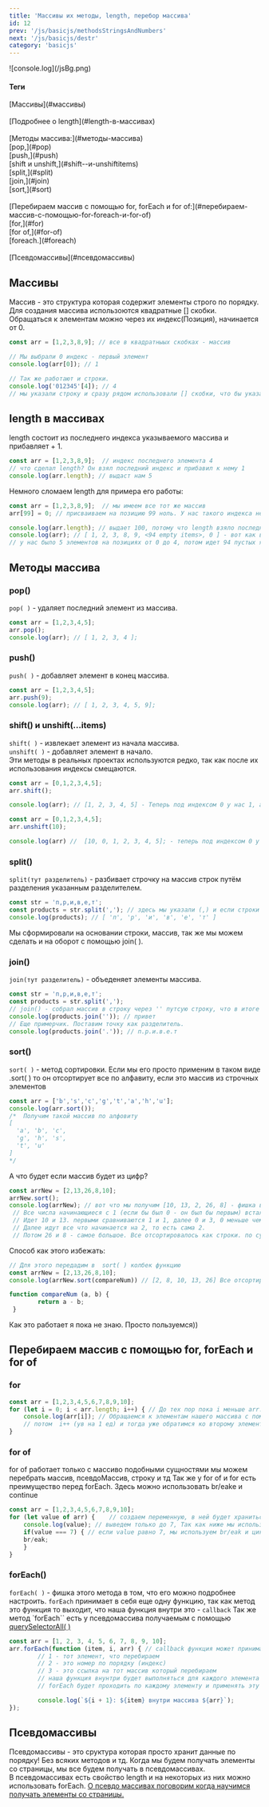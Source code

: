 ```yaml
---
title: 'Массивы их методы, length, перебор массива'
id: 12
prev: '/js/basicjs/methodsStringsAndNumbers'
next: '/js/basicjs/destr'
category: 'basicjs'
---
```

<div className='container-imgLogo'> <span className="imgLogo"> ![console.log](/jsBg.png) </span></div>

<div className = 'mdHead'>

#### Теги

<div className = 'tag_js'>[Массивы](#массивы)</div> <br/>
<div className = 'tag_js'>[Подробнее о length](#length-в-массивах)</div> <br/>
<div className = 'tag_js'>[Методы массива:](#методы-массива)</div> 
<div className = 'mini_tag_js'>[pop,](#pop)</div>
<div className = 'mini_tag_js'>[push,](#push)</div>
<div className = 'mini_tag_js'>[shift и unshift,](#shift--и-unshiftitems)</div>
<div className = 'mini_tag_js'>[split,](#split)</div>
<div className = 'mini_tag_js'>[join,](#join)</div>
<div className = 'mini_tag_js'>[sort,](#sort)</div><br/>

<div className = 'tag_js'>[Перебираем массив с помощью for, forEach и for of:](#перебираем-массив-с-помощью-for-foreach-и-for-of)</div>

<div className = 'mini_tag_js'>[for,](#for) </div>
<div className = 'mini_tag_js'>[for of,](#for-of)</div>
<div className = 'mini_tag_js'>[foreach.](#foreach)</div><br/>

<div className = 'tag_js'>[Псевдомассивы](#псевдомассивы)</div> 
</div>

## Массивы ## 
Массив - это структура которая содержит элементы строго по порядку. Для создания массива использоются квадратные [] скобки.
Обращаться к элементам можно через их индекс(Позиция), начинается от 0.
```javaScript
const arr = [1,2,3,8,9]; // все в квадратныых скобках - массив

// Мы выбрали 0 индекс - первый элемент
console.log(arr[0]); // 1

// Так же работают и строки.
console.log('012345'[4]); // 4
// мы указали строку и сразу рядом использовали [] скобки, что бы указать индекс в этой же строке.
```

## length в массивах ##
length состоит из последнего индекса указываемого массива и прибавляет + 1.
```javaScript
const arr = [1,2,3,8,9];  // индекс последнего элемента 4
// что сделал length? Он взял последний индекс и прибавил к нему 1 
console.log(arr.length); // выдаст нам 5
```
Немного сломаем length для примера его работы:
```javaScript
const arr = [1,2,3,8,9];  // мы имеем все тот же массив
arr[99] = 0; // присваиваем на позицию 99 ноль. У нас такого индекса нет, но теперь он появится со значением 0

console.log(arr.length); // выдает 100, потому что length взяло последний индекс и +1 прибавило.
console.log(arr); // [ 1, 2, 3, 8, 9, <94 empty items>, 0 ] - вот как выглядит наш массив. 6 элементов и 94 пустых ячейки.
// у нас было 5 элементов на позициях от 0 до 4, потом идет 94 пустых ячейки и на 99 у нас наш 0. 
```
## Методы массива ##

### pop() ###
`pop( )` -  удаляет последний элемент из массива.
```javaScript
const arr = [1,2,3,4,5];
arr.pop();
console.log(arr); // [ 1, 2, 3, 4 ];
```

### push() ### 
`push( )` - добавляет элемент в конец массива.
```javaScript
const arr = [1,2,3,4,5];
arr.push(9);
console.log(arr); // [ 1, 2, 3, 4, 5, 9];
```
### shift() и unshift(...items) ###
`shift( )` - извлекает элемент из начала массива.<br/>
`unshift( )` - добавляет элемент в начало.<br/>
Эти методы в реальных проектах используются редко, так как после их использования индексы смещаются.
```javaScript
const arr = [0,1,2,3,4,5];
arr.shift();

console.log(arr); // [1, 2, 3, 4, 5] - Теперь под индексом 0 у нас 1, а не 0 как было.
```
```javaScript
const arr = [0,1,2,3,4,5];
arr.unshift(10);

console.log(arr) //  [10, 0, 1, 2, 3, 4, 5]; - теперь под индексом 0 у нас 10, а не 0.
```
### split() ###
`split(тут разделитель)` - разбивает строчку на массив строк путём разделения указанным разделителем.
```javaScript
const str = 'п,р,и,в,е,т';
const products = str.split(','); // здесь мы указали (,) и если строки будут через (,) то они образуют массив
console.log(products); // [ 'п', 'р', 'и', 'в', 'е', 'т' ]
```
Мы сформировали на основании строки, массив, так же мы можем сделать и на оборот с помощью join( ).
### join() ###
`join(тут разделитель)` - объеденяет элементы массива.    
```javaScript
const str = 'п,р,и,в,е,т';
const products = str.split(',');
// join() - собрал массив в строку через '' путсую строку, что в итоге нам дало строчку 'привет'
console.log(products.join('')); // привет
// Еще примерчик. Поставим точку как разделитель.
console.log(products.join('.')); // п.р.и.в.е.т
```
### sort() ###
`sort( )` - метод сортировки. Eсли мы его просто применим в таком виде .sort( ) то он отсортирует все по алфавиту, если это массив из строчных элементов
```javaScript
const arr = ['b','s','c','g','t','a','h','u'];
console.log(arr.sort());
/*  Получим такой массив по алфовиту
[
  'a', 'b', 'c',
  'g', 'h', 's',
  't', 'u'
]
*/
```
А что будет если массив будет из цифр?
```javaScript
const arrNew = [2,13,26,8,10];
arrNew.sort();
console.log(arrNew); // вот что мы получим [10, 13, 2, 26, 8] - фишка в том, что sort все сортирует как строки.
 // Все числа начинающиеся с 1 (если бы был 0 - он был бы первым) встали на первое место далее сравниваются вторые числа
 // Идет 10 и 13. первыми сравниваются 1 и 1, далее 0 и 3, 0 меньше чем 3, по этому 10 впереди.
 // Далее идут все что начинается на 2, то есть сама 2.
 // Потом 26 и 8 - самое большое. Все отсортировалось как строки. по сути сравнивается каждая отдельная цифра от числа, а не число целиком.
```
Способ как этого избежать:
```javaScript
// Для этого передадим в  sort( ) колбек функцию
const arrNew = [2,13,26,8,10];
console.log(arrNew.sort(compareNum)) // [2, 8, 10, 13, 26] Все отсортировалось как нужно

function compareNum (a, b) { 
        return a - b;
 }
```
Как это работает я пока не знаю. Просто пользуемся))
## Перебираем массив с помощью for, forEach и for of ##
### for ###
```javaScript
const arr = [1,2,3,4,5,6,7,8,9,10];
for (let i = 0; i < arr.length; i++) { // До тех пор пока i меньше arr.length( кол элементов в массиве)                                
    console.log(arr[i]); // Обращаемся к элементам нашего массива с помощью синтаксиса []. Сначала в i = 0 - мы обратимся к 1 элементу
    // потом  i++ (ув на 1 ед) и тогда уже обратимся ко второму элементу и так далее пока не выполнится условие. Пока не закончатся все элементы (i < arr.length) 
}
```
### for of ###
for of работает только с массиво подобными сущностями мы можем перебрать массив, псевдоМассив, строку и тд
Так же у for of и for есть преимущество перед forEach. Здесь можно использовать br/eake и continue
```javaScript
const arr = [1,2,3,4,5,6,7,8,9,10];
for (let value of arr) {    // создаем переменную, в ней будет храниться каждый элемент массива, обычно называют ее value. Далее указываем массив в котором будем работать
    console.log(value); // выведем только до 7, Так как ниже мы использовали br/eak
    if(value === 7) { // если value равно 7, мы используем br/eak и цикл остановит свою работу.
    br/eak;
    }
} 
```

### forEach() ###
`forEach( )` - фишка этого метода в том, что его можно подробнее настроить.
`forEach` принимает в себя еще одну функцию, так как метод это функция то выходит, что наша функция внутри это - `callback`
Так же метод `forEach`` есть у псевдомассива получаемым с помощью [querySelectorAll( )]()
```javaScript
const arr = [1, 2, 3, 4, 5, 6, 7, 8, 9, 10];
arr.forEach(function (item, i, arr) { // callback функция может принимать в себя 3 аргумента
        // 1 - тот элемент, что перебираем
        // 2 - это номер по порядку (индекс)
        // 3 - это ссылка на тот массив который перебираем
        // наша функция внунтри будет выполняться для каждого элемента массива
        // forEach будет проходить по каждому элементу и применять эту функцию

        console.log(`${i + 1}: ${item} внутри массива ${arr}`);
});
```
## Псевдомассивы ##

Псевдомассивы - это сруктура которая просто хранит данные по порядку! Без всяких методов и тд.
Когда мы будем получать элементы со страницы, мы все будем получать в псевдомассивах.<br/>
В псевдомассивах есть свойство length и на некоторых из них можно использовать forEach. [О псевдо массивах поговорим когда научимся получать элементы со страницы.]()
